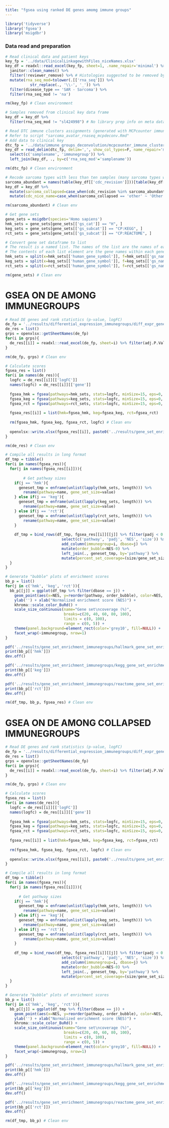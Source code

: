 ```yaml
---
title: "fgsea using ranked DE genes amomg immune groups"
---
```


```r
library('tidyverse')
library('fgsea')
library('msigdbr')
```

### Data read and preparation
```r
# Read clinical data and patient keys
key_fp = '../data/ClinicalLinkagewithFiles_niceNames.xlsx'
key_df = readxl::read_excel(key_fp, sheet=1, .name_repair='minimal') %>%
  janitor::clean_names() %>%
  filter(!reviewer_remove) %>% # Histologies suggested to be removed by reviewer
  mutate(rna_seq_mod=tolower(.[['rna_seq']]) %>%
           str_replace(., '\\-', '_')) %>%
  filter(disease_type == 'SAR - Sarcoma') %>%
  filter(rna_seq_mod != 'na')

rm(key_fp) # Clean environment
```

```r
# Samples removed from clinical key data frame
key_df = key_df %>% 
  filter(rna_seq_mod != "sl424998") # No library prep info on meta data - Unable to apply Combat
```

```r
# Read DTC immune clusters assignments (generated with MCPcounter immune scores)
# Refer to script "sarcoma_avatar_rnaseq_mcpdeconv.Rmd"
# Add data to clinical key
dtc_fp = '../data/immune_groups_deconvolution/mcpcounter_immune_clusters.csv'
key_df = read_delim(dtc_fp, delim=',', show_col_types=F, name_repair='minimal') %>%
  select(c('samplename', 'immunegroup')) %>%
  left_join(key_df, ., by=c('rna_seq_mod'='samplename'))

rm(dtc_fp) # Clean environment
```

```r
# Recode sarcoma types with less than ten samples (many sarcoma types will be difficult to visualize)
sarcoma_abundant = names(table(key_df[['cdc_revision']]))[table(key_df[['cdc_revision']]) >= 5]
key_df = key_df %>%
  mutate(sarcoma_collapsed=case_when(cdc_revision %in% sarcoma_abundant ~ cdc_revision, TRUE ~ 'other')) %>%
  mutate(cdc_nice_name=case_when(sarcoma_collapsed == 'other' ~ 'Other', TRUE ~ cdc_nice_name))

rm(sarcoma_abundant) # Clean env
```

```r
# Get gene sets
gene_sets = msigdbr(species='Homo sapiens')
hmk_sets = gene_sets[gene_sets[['gs_cat']] == "H", ]
keg_sets = gene_sets[gene_sets[['gs_subcat']] == "CP:KEGG", ]
rct_sets = gene_sets[gene_sets[['gs_subcat']] == "CP:REACTOME", ]

# Convert gene set dataframe to list
# The result is a named list. The names of the list are the names of each gene set
# The contents of each list element are the gene names within each gene set
hmk_sets = split(x=hmk_sets[['human_gene_symbol']], f=hmk_sets[['gs_name']])
keg_sets = split(x=keg_sets[['human_gene_symbol']], f=keg_sets[['gs_name']])
rct_sets = split(x=rct_sets[['human_gene_symbol']], f=rct_sets[['gs_name']])

rm(gene_sets) # Clean env
```

# GSEA ON DE AMONG IMMUNEGROUPS
```r
# Read DE genes and rank statistics (p-value, logFC)
de_fp = '../results/differential_expression_immunegroups/diff_expr_genes_immunegroups.xlsx'
de_res = list()
grps = openxlsx::getSheetNames(de_fp)
for(i in grps){
  de_res[[i]] = readxl::read_excel(de_fp, sheet=i) %>% filter(adj.P.Val < 0.1)
}

rm(de_fp, grps) # Clean env 
```

```r
# Calculate scores
fgsea_res = list()
for(i in names(de_res)){
  logfc = de_res[[i]][['logFC']]
  names(logfc) = de_res[[i]][['gene']]
  
  fgsea_hmk = fgsea(pathways=hmk_sets, stats=logfc, minSize=15, eps=0, nPermSimple=10000)
  fgsea_keg = fgsea(pathways=keg_sets, stats=logfc, minSize=15, eps=0, nPermSimple=10000)
  fgsea_rct = fgsea(pathways=rct_sets, stats=logfc, minSize=15, eps=0, nPermSimple=10000)
  
  fgsea_res[[i]] = list(hmk=fgsea_hmk, keg=fgsea_keg, rct=fgsea_rct)
  
  rm(fgsea_hmk, fgsea_keg, fgsea_rct, logfc) # Clean env
  
  openxlsx::write.xlsx(fgsea_res[[i]], paste0('../results/gene_set_enrichment_immunegroups/gene_set_enrichment_deg_immunegroup_', i, '.xlsx'))
}

rm(de_res) # Clean env
```

```r
# Compile all results in long format
df_tmp = tibble()
for(i in names(fgsea_res)){
  for(j in names(fgsea_res[[i]])){
    
        # Get pathway sizes
    if(j == 'hmk'){
      geneset_tmp = enframe(unlist(lapply(hmk_sets, length))) %>% 
        rename(pathway=name, gene_set_size=value)
    } else if(j == 'keg'){
      geneset_tmp = enframe(unlist(lapply(keg_sets, length))) %>% 
        rename(pathway=name, gene_set_size=value)
    } else if(j == 'rct'){
      geneset_tmp = enframe(unlist(lapply(rct_sets, length))) %>% 
        rename(pathway=name, gene_set_size=value)
    }
    
    df_tmp = bind_rows(df_tmp, fgsea_res[[i]][[j]] %>% filter(padj < 0.05) %>%
                         select(c('pathway', 'padj', 'NES', 'size')) %>%
                         add_column(immunegroup=i, dbase=j) %>%
                         mutate(order_bubble=NES-0) %>%
                         left_join(., geneset_tmp, by='pathway') %>%
                         mutate(percent_set_coverage=(size/gene_set_size)*100))
  }
}

# Generate "bubble" plots of enrichment scores
bb_p = list()
for(j in c('hmk', 'keg', 'rct')){
  bb_p[[j]] = ggplot(df_tmp %>% filter(dbase == j)) +
    geom_point(aes(x=NES, y=reorder(pathway, order_bubble), color=NES, size=percent_set_coverage)) +
    ylab('') + xlab("Normalized enrichment score (NES)") +
    khroma::scale_color_BuRd() +
    scale_size_continuous(name="Gene set\ncoverage (%)",
                          breaks=c(20, 40, 60, 80, 100),
                          limits = c(0, 100),
                          range = c(0, 5)) +
    theme(panel.background=element_rect(color='grey10', fill=NULL)) +
    facet_wrap(~immunegroup, nrow=1)
}

pdf('../results/gene_set_enrichment_immunegroups/hallmark_gene_set_enrichment_deg_immunegroups.pdf', width=12)
print(bb_p[['hmk']])
dev.off()

pdf('../results/gene_set_enrichment_immunegroups/kegg_gene_set_enrichment_deg_immunegroups.pdf', width=15, height=12)
print(bb_p[['keg']])
dev.off()

pdf('../results/gene_set_enrichment_immunegroups/reactome_gene_set_enrichment_deg_immunegroups.pdf', width=50, height=40)
print(bb_p[['rct']])
dev.off()

rm(df_tmp, bb_p, fgsea_res) # Clean env
```

# GSEA ON DE AMONG COLLAPSED IMMUNEGROUPS
```r
# Read DE genes and rank statistics (p-value, logFC)
de_fp = '../results/differential_expression_immunegroups/diff_expr_genes_immunegroups_collapsed.xlsx'
de_res = list()
grps = openxlsx::getSheetNames(de_fp)
for(i in grps){
  de_res[[i]] = readxl::read_excel(de_fp, sheet=i) %>% filter(adj.P.Val < 0.1)
}

rm(de_fp, grps) # Clean env 
```

```r
# Calculate scores
fgsea_res = list()
for(i in names(de_res)){
  logfc = de_res[[i]][['logFC']]
  names(logfc) = de_res[[i]][['gene']]
  
  fgsea_hmk = fgsea(pathways=hmk_sets, stats=logfc, minSize=15, eps=0, nPermSimple=10000)
  fgsea_keg = fgsea(pathways=keg_sets, stats=logfc, minSize=15, eps=0, nPermSimple=10000)
  fgsea_rct = fgsea(pathways=rct_sets, stats=logfc, minSize=15, eps=0, nPermSimple=10000)
  
  fgsea_res[[i]] = list(hmk=fgsea_hmk, keg=fgsea_keg, rct=fgsea_rct)
  
  rm(fgsea_hmk, fgsea_keg, fgsea_rct, logfc) # Clean env
  
  openxlsx::write.xlsx(fgsea_res[[i]], paste0('../results/gene_set_enrichment_immunegroups/gene_set_enrichment_deg_collapsed_immunegroup_', i, '.xlsx'))
}
```

```r
# Compile all results in long format
df_tmp = tibble()
for(i in names(fgsea_res)){
  for(j in names(fgsea_res[[i]])){
    
      # Get pathway sizes
    if(j == 'hmk'){
      geneset_tmp = enframe(unlist(lapply(hmk_sets, length))) %>% 
        rename(pathway=name, gene_set_size=value)
    } else if(j == 'keg'){
      geneset_tmp = enframe(unlist(lapply(keg_sets, length))) %>% 
        rename(pathway=name, gene_set_size=value)
    } else if(j == 'rct'){
      geneset_tmp = enframe(unlist(lapply(rct_sets, length))) %>% 
        rename(pathway=name, gene_set_size=value)
    }
    
    df_tmp = bind_rows(df_tmp, fgsea_res[[i]][[j]] %>% filter(padj < 0.05) %>%
                         select(c('pathway', 'padj', 'NES', 'size')) %>%
                         add_column(immunegroup=i, dbase=j) %>%
                         mutate(order_bubble=NES-0) %>%
                         left_join(., geneset_tmp, by='pathway') %>%
                         mutate(percent_set_coverage=(size/gene_set_size)*100))
  }
}

# Generate "bubble" plots of enrichment scores
bb_p = list()
for(j in c('hmk', 'keg', 'rct')){
  bb_p[[j]] = ggplot(df_tmp %>% filter(dbase == j)) +
    geom_point(aes(x=NES, y=reorder(pathway, order_bubble), color=NES, size=percent_set_coverage)) +
    ylab('') + xlab("Normalized enrichment score (NES)") +
    khroma::scale_color_BuRd() +
    scale_size_continuous(name="Gene set\ncoverage (%)",
                          breaks=c(20, 40, 60, 80, 100),
                          limits = c(0, 100),
                          range = c(0, 5)) +
    theme(panel.background=element_rect(color='grey10', fill=NULL)) +
    facet_wrap(~immunegroup, nrow=1)
}

pdf('../results/gene_set_enrichment_immunegroups/hallmark_gene_set_enrichment_deg_collapsed_immunegroups.pdf', width=9, height=6)
print(bb_p[['hmk']])
dev.off()

pdf('../results/gene_set_enrichment_immunegroups/kegg_gene_set_enrichment_deg_collapsed_immunegroups.pdf', width=15, height=12)
print(bb_p[['keg']])
dev.off()

pdf('../results/gene_set_enrichment_immunegroups/reactome_gene_set_enrichment_deg_collapsed_immunegroups.pdf', width=50, height=40)
print(bb_p[['rct']])
dev.off()

rm(df_tmp, bb_p) # Clean env
```

